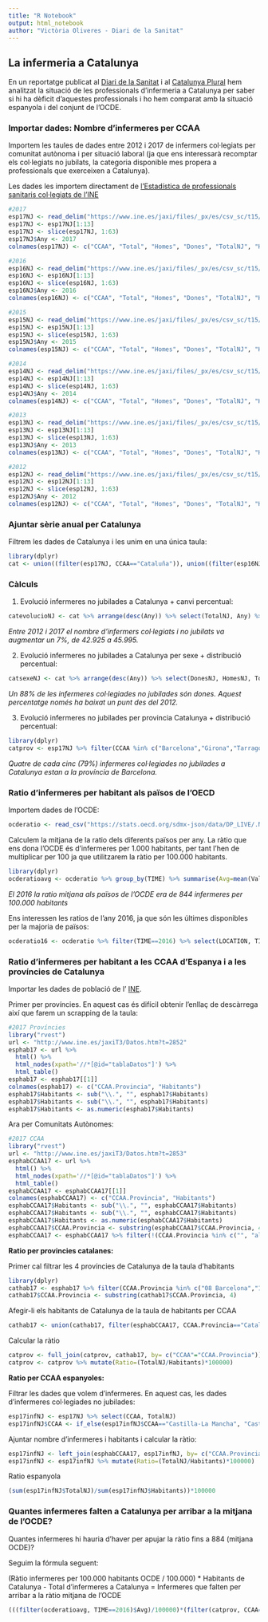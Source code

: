---
title: "R Notebook"
output: html_notebook
author: "Victòria Oliveres - Diari de la Sanitat"
---

## La infermeria a Catalunya

En un reportatge publicat al [Diari de la Sanitat](http://diarisanitat.cat/el-deficit-dinfermeres-ja-es-un-problema-greu-a-catalunya/) i al [Catalunya Plural](http://catalunyaplural.cat/ca/el-deficit-dinfermeres-ja-es-un-problema-greu-a-catalunya/) hem analitzat la situació de les professionals d'infermeria a Catalunya per saber si hi ha dèficit d'aquestes professionals i ho hem comparat amb la situació espanyola i del conjunt de l'OCDE.

### Importar dades: Nombre d'infermeres per CCAA

Importem les taules de dades entre 2012 i 2017 de infermers col·legiats per comunitat autònoma i per situació laboral (ja que ens interessarà recomptar els col·legiats no jubilats, la categoria disponible mes propera a professionals que exerceixen a Catalunya).

Les dades les importem directament de [l'Estadística de professionals sanitaris col·legiats de l'INE](http://www.ine.es/dyngs/INEbase/es/operacion.htm?c=Estadistica_C&cid=1254736176781&menu=resultados&idp=1254735573175)

```{r}
#2017
esp17NJ <- read_delim("https://www.ine.es/jaxi/files/_px/es/csv_sc/t15/p416/a2017/l0/s08004.csv_sc?nocab=1", delim=";", skip=6)
esp17NJ <- esp17NJ[1:13] 
esp17NJ <- slice(esp17NJ, 1:63)
esp17NJ$Any <- 2017
colnames(esp17NJ) <- c("CCAA", "Total", "Homes", "Dones", "TotalNJ", "HomesNJ", "DonesNJ", "TotalJ", "HomesJ", "DonesJ", "TotalNC", "HomesNC", "DonesNC", "Any")
```

```{r}
#2016
esp16NJ <- read_delim("https://www.ine.es/jaxi/files/_px/es/csv_sc/t15/p416/a2016/l0/s08004.csv_sc?nocab=1", delim=";", skip=6)
esp16NJ <- esp16NJ[1:13] 
esp16NJ <- slice(esp16NJ, 1:63)
esp16NJ$Any <- 2016
colnames(esp16NJ) <- c("CCAA", "Total", "Homes", "Dones", "TotalNJ", "HomesNJ", "DonesNJ", "TotalJ", "HomesJ", "DonesJ", "TotalNC", "HomesNC", "DonesNC", "Any")
```

```{r}
#2015
esp15NJ <- read_delim("https://www.ine.es/jaxi/files/_px/es/csv_sc/t15/p416/a2015/l0/s08004.csv_sc?nocab=1", delim=";", skip=6)
esp15NJ <- esp15NJ[1:13] 
esp15NJ <- slice(esp15NJ, 1:63)
esp15NJ$Any <- 2015
colnames(esp15NJ) <- c("CCAA", "Total", "Homes", "Dones", "TotalNJ", "HomesNJ", "DonesNJ", "TotalJ", "HomesJ", "DonesJ", "TotalNC", "HomesNC", "DonesNC", "Any")
```

```{r}
#2014
esp14NJ <- read_delim("https://www.ine.es/jaxi/files/_px/es/csv_sc/t15/p416/a2014/l0/s08004.csv_sc?nocab=1", delim=";", skip=6)
esp14NJ <- esp14NJ[1:13] 
esp14NJ <- slice(esp14NJ, 1:63)
esp14NJ$Any <- 2014
colnames(esp14NJ) <- c("CCAA", "Total", "Homes", "Dones", "TotalNJ", "HomesNJ", "DonesNJ", "TotalJ", "HomesJ", "DonesJ", "TotalNC", "HomesNC", "DonesNC", "Any")
```

```{r}
#2013
esp13NJ <- read_delim("https://www.ine.es/jaxi/files/_px/es/csv_sc/t15/p416/a2013/l0/s08004.csv_sc?nocab=1", delim=";", skip=6)
esp13NJ <- esp13NJ[1:13] 
esp13NJ <- slice(esp13NJ, 1:63)
esp13NJ$Any <- 2013
colnames(esp13NJ) <- c("CCAA", "Total", "Homes", "Dones", "TotalNJ", "HomesNJ", "DonesNJ", "TotalJ", "HomesJ", "DonesJ", "TotalNC", "HomesNC", "DonesNC", "Any")
```

```{r}
#2012
esp12NJ <- read_delim("https://www.ine.es/jaxi/files/_px/es/csv_sc/t15/p416/a2012/l0/s07004.csv_sc?nocab=1", delim=";", skip=6)
esp12NJ <- esp12NJ[1:13] 
esp12NJ <- slice(esp12NJ, 1:63)
esp12NJ$Any <- 2012
colnames(esp12NJ) <- c("CCAA", "Total", "Homes", "Dones", "TotalNJ", "HomesNJ", "DonesNJ", "TotalJ", "HomesJ", "DonesJ", "TotalNC", "HomesNC", "DonesNC", "Any")
```

### Ajuntar sèrie anual per Catalunya 

Filtrem les dades de Catalunya i les unim en una única taula:

```{r}
library(dplyr)
cat <- union((filter(esp17NJ, CCAA=="Cataluña")), union((filter(esp16NJ, CCAA=="Cataluña")), union((filter(esp15NJ, CCAA=="Cataluña")), union((filter(esp14NJ, CCAA=="Cataluña")), union((filter(esp13NJ, CCAA=="Cataluña")), (filter(esp12NJ, CCAA=="Cataluña")))))))
```

### Càlculs 

1. Evolució infermeres no jubilades a Catalunya + canvi percentual:

```{r}
catevolucioNJ <- cat %>% arrange(desc(Any)) %>% select(TotalNJ, Any) %>% mutate(PctAnyAnterior = (TotalNJ/lead(TotalNJ) - 1) * 100) %>% mutate(Pct2012 = ((TotalNJ-TotalNJ[6])/TotalNJ[6] * 100))
```

*Entre 2012 i 2017 el nombre d’infermers col·legiats i no jubilats va augmentar un 7%, de 42.925 a 45.995.*


2. Evolució infermeres no jubilades a Catalunya per sexe + distribució percentual:

```{r}
catsexeNJ <- cat %>% arrange(desc(Any)) %>% select(DonesNJ, HomesNJ, TotalNJ, Any) %>% mutate(ptgdones = DonesNJ/TotalNJ *100) %>% mutate(ptghomes = HomesNJ/TotalNJ *100)
```

*Un 88% de les infermeres col·legiades no jubilades són dones. Aquest percentatge només ha baixat un punt des del 2012.*


3. Evolució infermeres no jubilades per provincia Catalunya + distribució percentual:

```{r}
library(dplyr)
catprov <- esp17NJ %>% filter(CCAA %in% c("Barcelona","Girona","Tarragona","Lleida","Cataluña")) %>% select(CCAA, Any, TotalNJ) %>% mutate(ptg=TotalNJ/TotalNJ[1] *100)
```

*Quatre de cada cinc (79%) infermeres col·legiades no jubilades a Catalunya estan a la província de Barcelona.*


### Ratio d'infermeres per habitant als països de l'OECD

Importem dades de l'OCDE:

```{r}
ocderatio <- read_csv("https://stats.oecd.org/sdmx-json/data/DP_LIVE/.NURSE.../OECD?contentType=csv&detail=code&separator=comma&csv-lang=en")
```

Calculem la mitjana de la ratio dels diferents països per any. La ràtio que ens dona l'OCDE és d'infermeres per 1.000 habitants, per tant l'hen de multiplicar per 100 ja que utilitzarem la ràtio per 100.000 habitants. 

```{r}
library(dplyr)
ocderatioavg <- ocderatio %>% group_by(TIME) %>% summarise(Avg=mean(Value)*100)
```

*El 2016 la ratio mitjana als països de l'OCDE era de 844 infermeres per 100.000 habitants*

Ens interessen les ratios de l'any 2016, ja que són les últimes disponibles per la majoria de països:

```{r}
ocderatio16 <- ocderatio %>% filter(TIME==2016) %>% select(LOCATION, TIME, Value)
```


### Ratio d'infermeres per habitant a les CCAA d'Espanya i a les províncies de Catalunya

Importar les dades de població de l' [INE](http://www.ine.es/dyngs/INEbase/operacion.htm?c=Estadistica_C&cid=1254736177011&menu=resultados&secc=1254736195458&idp=1254734710990). 

Primer per províncies. En aquest cas és difícil obtenir l'enllaç de descàrrega així que farem un scrapping de la taula:

```{r}
#2017 Províncies
library("rvest")
url <- "http://www.ine.es/jaxiT3/Datos.htm?t=2852"
esphab17 <- url %>%
  html() %>%
  html_nodes(xpath='//*[@id="tablaDatos"]') %>%
  html_table()
esphab17 <- esphab17[[1]]
colnames(esphab17) <- c("CCAA.Provincia", "Habitants")
esphab17$Habitants <- sub("\\.", "", esphab17$Habitants)
esphab17$Habitants <- sub("\\.", "", esphab17$Habitants)
esphab17$Habitants <- as.numeric(esphab17$Habitants)
```

Ara per Comunitats Autònomes:
```{r}
#2017 CCAA
library("rvest")
url <- "http://www.ine.es/jaxiT3/Datos.htm?t=2853"
esphabCCAA17 <- url %>%
  html() %>%
  html_nodes(xpath='//*[@id="tablaDatos"]') %>%
  html_table()
esphabCCAA17 <- esphabCCAA17[[1]]
colnames(esphabCCAA17) <- c("CCAA.Provincia", "Habitants")
esphabCCAA17$Habitants <- sub("\\.", "", esphabCCAA17$Habitants)
esphabCCAA17$Habitants <- sub("\\.", "", esphabCCAA17$Habitants)
esphabCCAA17$Habitants <- as.numeric(esphabCCAA17$Habitants)
esphabCCAA17$CCAA.Provincia <- substring(esphabCCAA17$CCAA.Provincia, 4)
esphabCCAA17 <- esphabCCAA17 %>% filter(!(CCAA.Provincia %in% c("", "al Nacional")))
```


**Ratio per provincies catalanes:**

Primer cal filtrar les 4 províncies de Catalunya de la taula d'habitants
```{r}
library(dplyr)
cathab17 <- esphab17 %>% filter(CCAA.Provincia %in% c("08 Barcelona","17 Girona","43 Tarragona","25 Lleida"))
cathab17$CCAA.Provincia <- substring(cathab17$CCAA.Provincia, 4)
```

Afegir-li els habitants de Catalunya de la taula de habitants per CCAA
```{r}
cathab17 <- union(cathab17, filter(esphabCCAA17, CCAA.Provincia=="Cataluña"))
```

Calcular la ràtio
```{r}
catprov <- full_join(catprov, cathab17, by= c("CCAA"="CCAA.Provincia"))
catprov <- catprov %>% mutate(Ratio=(TotalNJ/Habitants)*100000)
```


**Ratio per CCAA espanyoles:**

Filtrar les dades que volem d'infermeres. En aquest cas, les dades d'infermeres col·legiades no jubilades:
```{r}
esp17infNJ <- esp17NJ %>% select(CCAA, TotalNJ)
esp17infNJ$CCAA <- if_else(esp17infNJ$CCAA=="Castilla-La Mancha", "Castilla - La Mancha", esp17infNJ$CCAA)
```

Ajuntar nombre d'infermeres i habitants i calcular la ràtio:
```{r}
esp17infNJ <- left_join(esphabCCAA17, esp17infNJ, by= c("CCAA.Provincia"="CCAA"))
esp17infNJ <- esp17infNJ %>% mutate(Ratio=(TotalNJ/Habitants)*100000)
```

Ratio espanyola
```{r}
(sum(esp17infNJ$TotalNJ)/sum(esp17infNJ$Habitants))*100000
```

### Quantes infermeres falten a Catalunya per arribar a la mitjana de l'OCDE?

Quantes infermeres hi hauria d'haver per apujar la ràtio fins a 884 (mitjana OCDE)? 

Seguim la fórmula seguent: 

(Ràtio infermeres per 100.000 habitants OCDE / 100.000) * Habitants de Catalunya - Total d'infermeres a Catalunya = Infermeres que falten per arribar a la ràtio mitjana de l'OCDE

```{r}
(((filter(ocderatioavg, TIME==2016)$Avg)/100000)*(filter(catprov, CCAA=="Cataluña")$Habitants))-(filter(catprov, CCAA=="Cataluña")$TotalNJ)
```

